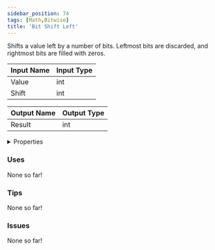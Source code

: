 ```yaml
---
sidebar_position: 74
tags: [Math,Bitwise]
title: 'Bit Shift Left'
---
```


Shifts a value left by a number of bits. Leftmost bits are discarded, and rightmost bits are filled with zeros.




<EsbSvg />

| Input Name | Input Type |
|-----------|-----------|
| Value | int |
| Shift | int |

| Output Name | Output Type |
|-----------|-----------|
| Result | int |


<details>
  <summary>Properties</summary>
  <div>
    <div>
    <table>
      <thead>
        <tr>
          <th>Is beta required?</th>
          <th>❌</th>
        </tr>
        <tr>
          <th>Is this chip a trolling risk?</th>
          <th>❌</th>
        </tr>
        <tr>
          <th>Is this chip a role assignment risk?</th>
          <th>❌</th>
        </tr>
        <tr>
          <th>Chip UUID</th>
          <th>0a7b4058-b1da-442f-8341-81df66979663</th>
        </tr>
      </thead>
    </table>
    </div>
  </div>
</details>

### Uses

None so far!

### Tips

None so far!

### Issues

None so far!